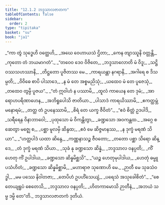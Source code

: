 ```yaml
---
title: "12.1.2 ဘဒ္ဒသာလဇာတက"
tableOfContents: false
sidebar:
  order: 2
type: "tipitaka"
basket: "su"
book: "ja1"
---
```



<DynamicBreadcrumb />

<Division number="13" book="ja1" e="ch" v="22" p="242">

<Paragraph number="2252" type="verses" book="ja1">
_“ကာ တွံ သုဒ္ဓေဟိ ဝတ္ထေဟိ,_  
_အဃေ ဝေဟာယသံ ဌိတာ;_  
_ကေန တျာဿူနိ ဝတ္တန္တိ,_  
_ကုတော တံ ဘယမာဂတံ”._  

</Paragraph>

</Division>
<Division number="14" book="ja1" e="ch" v="22" p="242">

<Paragraph number="2253" type="verses" book="ja1">
_“တဝေဝ ဒေဝ ဝိဇိတေ,_  
_ဘဒ္ဒသာလောတိ မံ ဝိဒူ;_  
_သဋ္ဌိ ဝဿသဟဿာနိ,_  
_တိဋ္ဌတော ပူဇိတဿ မေ._  

</Paragraph>

</Division>
<Division number="15" book="ja1" e="ch" v="22" p="243">

<Paragraph number="2254" type="verses" book="ja1">
_ကာရယန္တာ နဂရာနိ,_  
_အဂါရေ စ ဒိသမ္ပတိ;_  
_ဝိဝိဓေ စာပိ ပါသာဒေ,_  
_န မံ တေ အစ္စမညိသုံ;_  
_ယထေဝ မံ တေ ပူဇေသုံ,_  
_တထေဝ တွမ္ပိ ပူဇယ”._  

</Paragraph>

</Division>
<Division number="16" book="ja1" e="ch" v="22" p="243">

<Paragraph number="2255" type="verses" book="ja1">
_“တံ ဣဝါဟံ န ပဿာမိ,_  
_ထူလံ ကာယေန တေ ဒုမံ;_  
_အာရောဟပရိဏာဟေန,_  
_အဘိရူပေါသိ ဇာတိယာ._  

</Paragraph>

</Division>
<Division number="17" book="ja1" e="ch" v="22" p="243">

<Paragraph number="2256" type="verses" book="ja1">
_ပါသာဒံ ကာရယိဿာမိ,_  
_ဧကတ္ထမ္ဘံ မနောရမံ;_  
_တတ္ထ တံ ဥပနေဿာမိ,_  
_စိရံ တေ ယက္ခ ဇီဝိတံ”._  

</Paragraph>

</Division>
<Division number="18" book="ja1" e="ch" v="22" p="243">

<Paragraph number="2257" type="verses" book="ja1">
_“ဧဝံ စိတ္တံ ဥဒပါဒိ,_  
_သရီရေန ဝိနာဘာဝေါ;_  
_ပုထုသော မံ ဝိကန္တိတွာ,_  
_ခဏ္ဍသော အဝကန္တထ._  

</Paragraph>

</Division>
<Division number="19" book="ja1" e="ch" v="22" p="243">

<Paragraph number="2258" type="verses" book="ja1">
_အဂ္ဂေ စ ဆေတွာ မဇ္ဈေ စ,_  
_ပစ္ဆာ မူလမှိ ဆိန္ဒထ;_  
_ဧဝံ မေ ဆိဇ္ဇမာနဿ,_  
_န ဒုက္ခံ မရဏံ သိယာ”._  

</Paragraph>

</Division>
<Division number="20" book="ja1" e="ch" v="22" p="243">

<Paragraph number="2259" type="verses" book="ja1">
_“ဟတ္ထပါဒံ ယထာ ဆိန္ဒေ,_  
_ကဏ္ဏနာသဉ္စ ဇီဝတော;_  
_တတော ပစ္ဆာ သိရော ဆိန္ဒေ,_  
_တံ ဒုက္ခံ မရဏံ သိယာ._  

</Paragraph>

</Division>
<Division number="21" book="ja1" e="ch" v="22" p="243">

<Paragraph number="2260" type="verses" book="ja1">
_သုခံ နု ခဏ္ဍသော ဆိန္နံ,_  
_ဘဒ္ဒသာလ ဝနပ္ပတိ;_  
_ကိံဟေတု ကိံ ဥပါဒါယ,_  
_ခဏ္ဍသော ဆိန္နမိစ္ဆသိ”._  

</Paragraph>

</Division>
<Division number="22" book="ja1" e="ch" v="22" p="243">

<Paragraph number="2261" type="verses" book="ja1">
_“ယဉ္စ ဟေတုမုပါဒါယ,_  
_ဟေတုံ ဓမ္မူပသံဟိတံ;_  
_ခဏ္ဍသော ဆိန္နမိစ္ဆာမိ,_  
_မဟာရာဇ သုဏောဟိ မေ._  

</Paragraph>

</Division>
<Division number="23" book="ja1" e="ch" v="22" p="243">

<Paragraph number="2262" type="verses" book="ja1">
_ဉာတီ မေ သုခသံဝဒ္ဓါ,_  
_မမ ပဿေ နိဝါတဇာ;_  
_တေပိဟံ ဥပဟိံသေယျံ,_  
_ပရေသံ အသုခေါစိတံ”._  

</Paragraph>

</Division>
<Division number="24" book="ja1" e="ch" v="22" p="243">

<Paragraph number="2263" type="verses" book="ja1">
_“စေတေယျရူပံ စေတေသိ,_  
_ဘဒ္ဒသာလ ဝနပ္ပတိ;_  
_ဟိတကာမောသိ ဉာတီနံ,_  
_အဘယံ သမ္မ ဒမ္မိ တေ”တိ._  


</Paragraph>
</Division>

<Paragraph number="2264" type="center" book="ja1">
ဘဒ္ဒသာလဇာတကံ ဒုတိယံ.
</Paragraph>